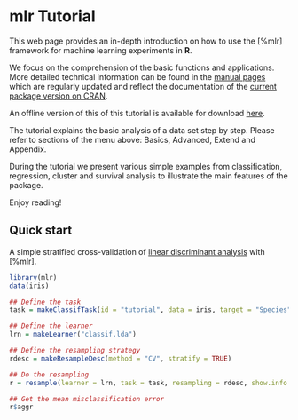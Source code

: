 # mlr Tutorial
This web page provides an in-depth introduction on how to
use the [%mlr] framework for machine learning experiments in **R**.

We focus on the comprehension of the basic functions and applications.
More detailed technical information can be found in the [manual pages](%mlr) which
are regularly updated and reflect the documentation of the [current package version on CRAN](http://cran.r-project.org/web/packages/mlr/index.html).

An offline version of this of this tutorial is available for download [here](http://berndbischl.github.io/mlr/tutorial/mlr_tutorial.zip).

The tutorial explains the basic analysis of a data set step by step.
Please refer to sections of the menu above: Basics, Advanced, Extend and Appendix.

During the tutorial we present various simple examples from classification, regression, cluster and
survival analysis to illustrate the main features of the package.

Enjoy reading!

## Quick start
A simple stratified cross-validation of [linear discriminant analysis](&MASS::lda) with [%mlr].
```r
library(mlr)
data(iris)

## Define the task
task = makeClassifTask(id = "tutorial", data = iris, target = "Species")

## Define the learner
lrn = makeLearner("classif.lda")

## Define the resampling strategy
rdesc = makeResampleDesc(method = "CV", stratify = TRUE)

## Do the resampling
r = resample(learner = lrn, task = task, resampling = rdesc, show.info = FALSE)

## Get the mean misclassification error
r$aggr
```
